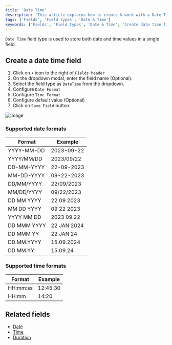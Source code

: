 ```yaml
---
title: 'Date Time'
description: 'This article explains how to create & work with a Date Time field.'
tags: ['Fields', 'Field types', 'Date & Time']
keywords: ['Fields', 'Field types', 'Date & Time', 'Create date time field']
---
```



`Date Time` field type is used to store both date and time values in a single field.

## Create a date time field
1. Click on `+` icon to the right of `Fields header`
2. On the dropdown modal, enter the field name (Optional).
3. Select the field type as `DateTime` from the dropdown.
4. Configure `Date Format`
5. Configure `Time Format`
6. Configure default value (Optional)
7. Click on `Save Field` button.

![image](/img/v2/fields/types/datetime.png)

### Supported date formats
| Format       | Example      |
|--------------|--------------|
| YYYY-MM-DD   | 2023-09-22   |
| YYYY/MM/DD   | 2023/09/22   |
| DD-MM-YYYY   | 22-09-2023   |
| MM-DD-YYYY   | 09-22-2023   |
| DD/MM/YYYY   | 22/09/2023   |
| MM/DD/YYYY   | 09/22/2023   |
| DD MM YYYY   | 22 09 2023   |
| MM DD YYYY   | 09 22 2023   |
| YYYY MM DD   | 2023 09 22   |
| DD MMM YYYY  | 22 JAN 2024  |
| DD MMM YY    | 22 JAN 24    |
| DD.MM.YYYY   | 15.09.2024   |
| DD.MM.YY     | 15.09.24     |

### Supported time formats
| Format    | Example    |
|-----------|------------|
| HH:mm:ss  | 12:45:30   |
| HH:mm     | 14:20      |

## Related fields
- [Date](/docs/product-docs/fields/field-types/date-time-based/date)
- [Time](/docs/product-docs/fields/field-types/date-time-based/time)
- [Duration](/docs/product-docs/fields/field-types/date-time-based/duration)